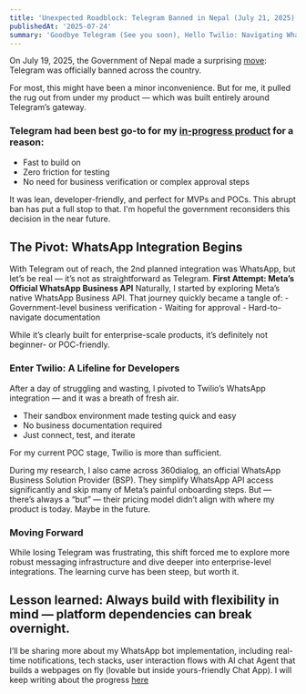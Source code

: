 ```yaml
---
title: 'Unexpected Roadblock: Telegram Banned in Nepal (July 21, 2025)'
publishedAt: '2025-07-24'
summary: 'Goodbye Telegram (See you soon), Hello Twilio: Navigating WhatsApp Integration After an Unexpected Ban'
---
```


On July 19, 2025, the Government of Nepal made a surprising [move](https://kathmandupost.com/national/2025/07/18/nepal-bans-telegram-over-online-fraud-concerns#:~:text=Nepal%20has%20banned%20the%20messaging,telecom%20regulator%20said%20on%20Friday.): Telegram was officially banned across the country.

For most, this might have been a minor inconvenience. But for me, it pulled the rug out from under my product — which was built entirely around Telegram’s gateway.

### Telegram had been best go-to for my [in-progress product](https://www.samrat.fyi/projects/ai-chat-code-agent) for a reason:

- Fast to build on
- Zero friction for testing
- No need for business verification or complex approval steps

It was lean, developer-friendly, and perfect for MVPs and POCs. This abrupt ban has put a full stop to that. I'm hopeful the government reconsiders this decision in the near future.

## The Pivot: WhatsApp Integration Begins
With Telegram out of reach, the 2nd planned integration was WhatsApp, but let’s be real — it’s not as straightforward as Telegram.
    <b>First Attempt: Meta’s Official WhatsApp Business API</b>
        Naturally, I started by exploring Meta’s native WhatsApp Business API. That journey quickly became a tangle of:
            - Government-level business verification
            - Waiting for approval
            - Hard-to-navigate documentation

While it’s clearly built for enterprise-scale products, it’s definitely not beginner- or POC-friendly.

### Enter Twilio: A Lifeline for Developers
After a day of struggling and wasting, I pivoted to Twilio’s WhatsApp integration — and it was a breath of fresh air. 

- Their sandbox environment made testing quick and easy
- No business documentation required
- Just connect, test, and iterate

For my current POC stage, Twilio is more than sufficient.

During my research, I also came across 360dialog, an official WhatsApp Business Solution Provider (BSP). They simplify WhatsApp API access significantly and skip many of Meta’s painful onboarding steps. But — there’s always a “but” — their pricing model didn’t align with where my product is today. Maybe in the future.


### Moving Forward
While losing Telegram was frustrating, this shift forced me to explore more robust messaging infrastructure and dive deeper into enterprise-level integrations. The learning curve has been steep, but worth it.

## Lesson learned: Always build with flexibility in mind — platform dependencies can break overnight.

I’ll be sharing more about my WhatsApp bot implementation, including real-time notifications, tech stacks, user interaction flows with AI chat Agent that builds a webpages on fly (lovable but inside yours-friendly Chat App). I will keep writing about the progress [here](https://www.samrat.fyi/projects/ai-chat-code-agent)